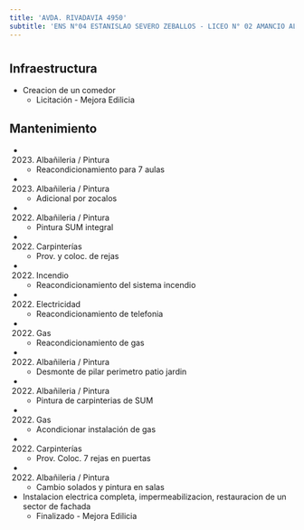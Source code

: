 ```yaml
---
title: 'AVDA. RIVADAVIA 4950'
subtitle: 'ENS N°04 ESTANISLAO SEVERO ZEBALLOS - LICEO N° 02 AMANCIO ALCORTA'
---
```


#
## Infraestructura

* Creacion de un comedor 
    + Licitación - Mejora Edilicia 


## Mantenimiento

*  (2023) Albañileria / Pintura 
    + Reacondicionamiento para 7 aulas

*  (2023) Albañileria / Pintura 
    + Adicional por zocalos

*  (2022) Albañileria / Pintura 
    + Pintura SUM integral

*  (2022) Carpinterías 
    + Prov. y coloc. de rejas

*  (2022) Incendio 
    + Reacondicionamiento del sistema incendio

*  (2022) Electricidad 
    + Reacondicionamiento de telefonia

*  (2022) Gas 
    + Reacondicionamiento de gas

*  (2022) Albañileria / Pintura 
    + Desmonte de pilar perimetro patio jardin

*  (2022) Albañileria / Pintura 
    + Pintura de carpinterias de SUM

*  (2022) Gas 
    + Acondicionar instalación de gas

*  (2022) Carpinterías 
    + Prov. Coloc. 7 rejas en puertas

*  (2022) Albañileria / Pintura 
    + Cambio solados y pintura en salas





* Instalacion electrica completa, impermeabilizacion, restauracion de un sector de fachada 
    + Finalizado - Mejora Edilicia 




